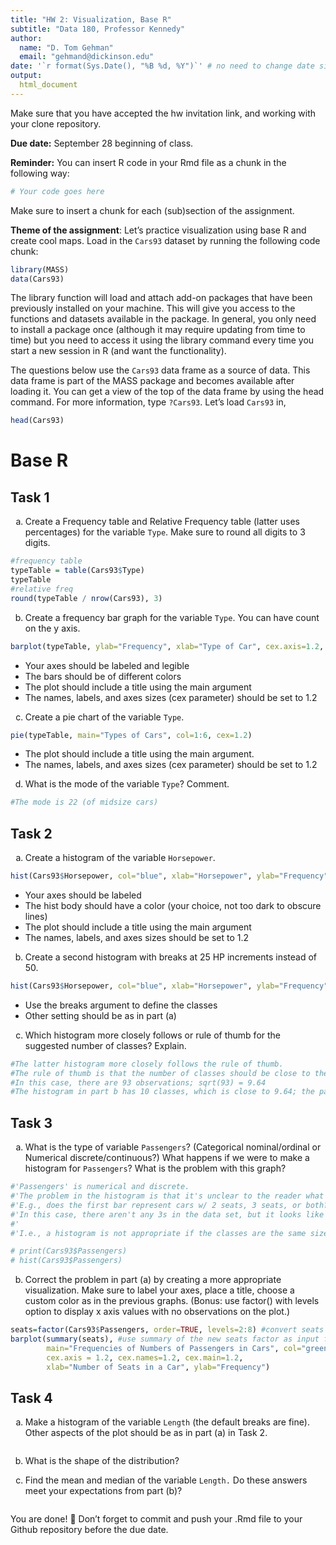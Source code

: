 ```yaml
---
title: "HW 2: Visualization, Base R"
subtitle: "Data 180, Professor Kennedy"
author: 
  name: "D. Tom Gehman"
  email: "gehmand@dickinson.edu"
date: '`r format(Sys.Date(), "%B %d, %Y")`' # no need to change date since this line grabs today's date
output: 
  html_document
---
```


Make sure that you have accepted the hw invitation link, and working with your clone repository.

**Due date:** September 28 beginning of class.

**Reminder:** You can insert R code in your Rmd file as a chunk in the following way:
```r
# Your code goes here
```
Make sure to insert a chunk for each (sub)section of the assignment.

**Theme of the assignment**: Let's practice visualization using base R and create cool maps. Load in the `Cars93` dataset by running the following code chunk:

```r
library(MASS)
data(Cars93)
```

The library function will load and attach add-on packages that have been previously installed on your machine. This will give you access to the functions and datasets available in the package. In general, you only need to install a package once (although it may require updating from time to time) but you need to access it using the library command every time you start a new session in R (and want the functionality). 

The questions below use the `Cars93` data frame as a source of data. This data frame is part of the MASS package and becomes available after loading it. You can get a view of the top of the data frame by using the head command. For more information, type `?Cars93`. Let's load `Cars93` in,
```r
head(Cars93)
```

# Base R
## Task 1
a) Create a Frequency table and Relative Frequency table (latter uses percentages) for the variable `Type`. Make sure to round all digits to 3 digits.
```r
#frequency table
typeTable = table(Cars93$Type)
typeTable
#relative freq
round(typeTable / nrow(Cars93), 3)
```
b) Create a frequency bar graph for the variable `Type`. You can have count on the y axis.
```r
barplot(typeTable, ylab="Frequency", xlab="Type of Car", cex.axis=1.2, cex.names=1.2, cex.lab=1.2, col=1:6)

```

*	Your axes should be labeled and legible
*	The bars should be of different colors
*	The plot should include a title using the main argument
*	The names, labels, and axes sizes (cex parameter) should be set to 1.2

c) Create a pie chart of the variable `Type`.
```r
pie(typeTable, main="Types of Cars", col=1:6, cex=1.2)
```

* The plot should include a title using the main argument.
*	The names, labels, and axes sizes (cex parameter) should be set to 1.2

d) What is the mode of the variable `Type`? Comment.
```r
#The mode is 22 (of midsize cars)
```


## Task 2 
a) Create a histogram of the variable `Horsepower`.
```r
hist(Cars93$Horsepower, col="blue", xlab="Horsepower", ylab="Frequency", cex.lab=1.2, cex.axis=1.2, cex.main=1.2, main="Horsepower of Cars")
```

*	Your axes should be labeled
*	The hist body should have a color (your choice, not too dark to obscure lines) 
*	The plot should include a title using the main argument
*	The names, labels, and axes sizes should be set to 1.2

b) Create a second histogram with breaks at 25 HP increments instead of 50.
```r
hist(Cars93$Horsepower, col="blue", xlab="Horsepower", ylab="Frequency", cex.lab=1.2, cex.axis=1.2, cex.main=1.2, main="Horsepower of Cars", breaks=seq(50, 300, 25))
```

* Use the breaks argument to define the classes
* Other setting should be as in part (a)

c) Which histogram more closely follows or rule of thumb for the suggested number of classes? Explain.
```r
#The latter histogram more closely follows the rule of thumb.  
#The rule of thumb is that the number of classes should be close to the square root of the number of observations.  
#In this case, there are 93 observations; sqrt(93) = 9.64
#The histogram in part b has 10 classes, which is close to 9.64; the part a histogram only has 5.  
```


## Task 3 
a) What is the type of variable `Passengers`? (Categorical nominal/ordinal or Numerical discrete/continuous?) What happens if we were to make a histogram for `Passengers`? What is the problem with this graph?
```r
#'Passengers' is numerical and discrete.  
#'The problem in the histogram is that it's unclear to the reader what is represented by the bars.  
#'E.g., does the first bar represent cars w/ 2 seats, 3 seats, or both?  Does the second represent 3s, 4s, or both?  
#'In this case, there aren't any 3s in the data set, but it looks like there are some on the histogram since the 2s are in that column.  
#'
#'I.e., a histogram is not appropriate if the classes are the same size as the distances between the data points.  

# print(Cars93$Passengers)
# hist(Cars93$Passengers)
```

b) Correct the problem in part (a) by creating a more appropriate visualization. Make sure to label your axes, place a title, choose a custom color as in the previous graphs. (Bonus: use factor() with levels option to display x axis values with no observations on the plot.)
```r
seats=factor(Cars93$Passengers, order=TRUE, levels=2:8) #convert seats into an ordered factor, with numbers 2,3,4...8 as levels 
barplot(summary(seats), #use summary of the new seats factor as input for barplot
        main="Frequencies of Numbers of Passengers in Cars", col="green",
        cex.axis = 1.2, cex.names=1.2, cex.main=1.2, 
        xlab="Number of Seats in a Car", ylab="Frequency")
```

## Task 4 
a) Make a histogram of the variable `Length` (the default breaks are fine). Other aspects of the plot should be as in part (a) in Task 2.
```r

```

b) What is the shape of the distribution?


c) Find the mean and median of the variable `Length.` Do these answers meet your expectations from part (b)?
```r

```

You are done! 🏁 Don't forget to commit and push your .Rmd file to your Github repository before the due date.


